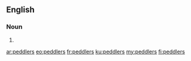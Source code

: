 ==English==

===Noun===
{{head|en|noun plural form}}

# {{plural of|peddler|lang=en}}

[[ar:peddlers]]
[[eo:peddlers]]
[[fr:peddlers]]
[[ku:peddlers]]
[[my:peddlers]]
[[fi:peddlers]]